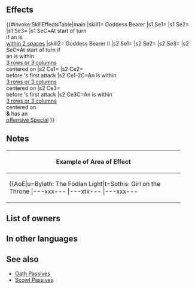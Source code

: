 {{Passive
|type=C
|name=Goddess Bearer
|exclusive=1
|canUseWeapon={{WeaponList|All}}
|canUseMove={{MoveList|All}}
|properties=random_owner
|1name=Goddess Bearer
|1tagid=SID_女神を宿せし者
|1cost=300
|1effect=At start of turn, if unit is within 2 spaces of an ally, grants Atk/Spd+7,【Null Follow-Up】, and the following status to unit for 1 turn: "Unit can move to a space adjacent to any ally within 2 spaces."<br><br>【Null Follow-Up】<br>If unit's Spd > foe's Spd during combat, neutralizes effects that guarantee foe's follow-up attacks and effects that prevent unit's follow-up attacks for 1 turn.
|1required=-
|1next=-
|2name=Goddess Bearer II
|2tagid=SID_女神を宿せし者・承
|2effect=At start of turn, if there is an ally within 3 rows or 3 columns centered on unit, grants Atk/Spd+7,【Null Follow-Up】, and "unit can move to a space adjacent to any ally within 2 spaces" to unit for 1 turn.<br><br>If there is an ally within 3 rows or 3 columns centered on unit, grants Atk/Spd/Def/Res+4 to unit and grants Special cooldown count-1 to unit before unit's first attack during combat, and also, if foe's attack can trigger foe's Special, inflicts Special cooldown count+1 on foe before foe's first attack during combat (cannot exceed foe's maximum Special cooldown).<br><br>【Null Follow-Up】<br>If unit's Spd > foe's Spd during combat, neutralizes effects that guarantee foe's follow-up attacks and effects that prevent unit's follow-up attacks for 1 turn.
|2cost=300
|properties2=
}}
==Effects==
{{#invoke:SkillEffectsTable|main
|skill1={{Si|Goddess Bearer}} Goddess Bearer
|s1 Se1={{Eft|Bonuses|Atk/Spd|7}}
|s1 Se2={{SEt|Null Follow-Up}}
|s1 Se3={{SEt|Air Orders}}
|s1 SeC=At start of turn<br>if an {{Tgt|Ally}} is<br>[[within 2 spaces]]
|skill2={{Si|Goddess Bearer II}} Goddess Bearer II
|s2 Se1={{Eft|Bonuses|Atk/Spd|7}}
|s2 Se2={{SEt|Null Follow-Up}}
|s2 Se3={{SEt|Air Orders}}
|s2 SeC=At start of turn if<br>an {{Tgt|Ally}} is within<br>[[3 rows or 3 columns]]<br>centered on {{Tgt|Unit}}
|s2 Ce1={{Eft|Temporary buffs|Atk/Spd/Def/Res|5}}
|s2 Ce2={{Eft|Reduce Cooldown|1}}<br>before {{Tgt|Unit}}'s first attack
|s2 Ce1-2C=An {{Tgt|Ally}} is within<br>[[3 rows or 3 columns]]<br>centered on {{Tgt|Unit}}
|s2 Ce3={{Eft|Increase Cooldown|1}}<br>before {{Tgt|Foe}}'s first attack
|s2 Ce3C=An {{Tgt|Ally}} is within<br>[[3 rows or 3 columns]]<br>centered on {{Tgt|Unit}}<br>'''&''' {{Tgt|Foe}} has an<br>[[offensive Special]]
}}

==Notes==
{{Bonuses}}
{{Null Follow-Up}}
{{Air Orders}}
{{Temporary buffs|name=Goddess Bearer II}}
{{CombatCooldownCount|-1|name=Goddess Bearer II}}
{{CombatCooldownCount|+1|name=Goddess Bearer II}}
{|class="wikitable default mw-collapsible" 
!Example of Area of Effect
|-
|align="middle" style="max-width:450px;margin:auto"|{{AoE|u=Byleth: The Fódlan Light|t=Sothis: Girl on the Throne
|---xxx---
|---xtx---
|---xxx---
|xxxxxxxxx
|xxxxuxxxx
|xxxxxxxxx
|---xxx---
|---xxx---
|---xxx---
}}
|}

==List of owners==
{{Skill Hero List}}
==In other languages==
{{OtherLanguages
|japanese=女神を宿せし者
|german=Fluss der Zeit
|spanishEU=Portadora divina
|spanishLA=Portadora divina
|french=Porteuse divine
|italian=Tramite divino
|chineseTW=寄宿女神之人
|portuguese=Portadora divina
}}
==See also==
{{See also skills|cond=(Description LIKE '%special cooldown count-%before unit_s first attack%' OR Description LIKE '%if foe_s attack can trigger%Special%inflicts Special cooldown count+%before foe_s first attack%') AND Exclusive='1'}}
* [[Oath Passives]]
* [[Skill families/A Passives#Scowl|Scowl Passives]]
{{Passives Navbox|C}}